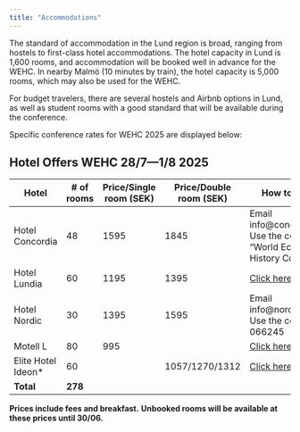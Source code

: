 ```yaml
---
title: "Accommodations"
---
```


The standard of accommodation in the Lund region is broad, ranging from hostels to first-class hotel accommodations. The hotel capacity in Lund is 1,600 rooms, and accommodation will be booked well in advance for the WEHC. In nearby Malmö (10 minutes by train), the hotel capacity is 5,000 rooms, which may also be used for the WEHC.

For budget travelers, there are several hostels and Airbnb options in Lund, as well as student rooms with a good standard that will be available during the conference. 

Specific conference rates for WEHC 2025 are displayed below:

## Hotel Offers WEHC 28/7—1/8 2025

| Hotel                | # of rooms | Price/Single room (SEK) | Price/Double room (SEK)               | How to book?                                                                                                                                       |
|----------------------|-----------|----------------|------------------------------------- |-----------------------------------------------------------------------------------------------------------------------------------------------|
| Hotel Concordia       | 48        | 1595           | 1845                                | Email info@concorida.se. Use the code: "World Economic History Congress"                                                                |
| Hotel Lundia          | 60        | 1195           | 1395                                | [Click here](https://reservations.travelclick.com/86335?groupID=4381903)                                                                        |
| Hotel Nordic          | 30        | 1395           | 1595                                | Email info@nordiclund.se. Use the code: 066245                                                                                 |
| Motell L              | 80        | 995            |                                     | [Click here](https://redirects.ligula.se/WorldEconomicHistoryCongress2025)                                                                      |
| Elite Hotel Ideon*    | 60        |                | 1057/1270/1312                      | [Click here](https://visitlund.se)                                                                                                |
| **Total**             | **278**   |                |                                     |                                                                                                                                               |

**Prices include fees and breakfast.**
**Unbooked rooms will be available at these prices until 30/06.**
